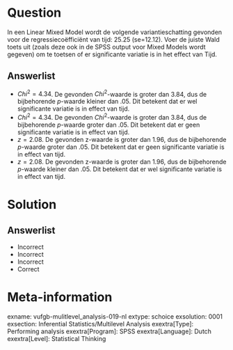 Question
========

In een Linear Mixed Model wordt de volgende variantieschatting gevonden voor de regressiecoëfficiënt van tijd: 25.25 (se=12.12). Voer de juiste Wald toets uit (zoals deze ook in de SPSS output voor Mixed Models wordt gegeven) om te toetsen of er significante variatie is in het effect van Tijd. 
  
Answerlist
----------
* $Chi^{2} = 4.34$. De gevonden $Chi^{2}$-waarde is groter dan 3.84, dus de bijbehorende *p*-waarde kleiner dan .05. Dit betekent dat er wel significante variatie is in effect van tijd.
* $Chi^{2} = 4.34$. De gevonden $Chi^{2}$-waarde is groter dan 3.84, dus de bijbehorende *p*-waarde groter dan .05. Dit betekent dat er geen significante variatie is in effect van tijd.
* $z = 2.08$. De gevonden z-waarde is groter dan 1.96, dus de bijbehorende *p*-waarde groter dan .05. Dit betekent dat er geen significante variatie is in effect van tijd.
* $z = 2.08$. De gevonden z-waarde is groter dan 1.96, dus de bijbehorende *p*-waarde kleiner dan .05. Dit betekent dat er wel significante variatie is in effect van tijd.

Solution
========

Answerlist
----------
* Incorrect
* Incorrect
* Incorrect
* Correct

Meta-information
================
exname: vufgb-mulitlevel_analysis-019-nl
extype: schoice
exsolution: 0001
exsection: Inferential Statistics/Multilevel Analysis
exextra[Type]: Performing analysis
exextra[Program]: SPSS
exextra[Language]: Dutch
exextra[Level]: Statistical Thinking